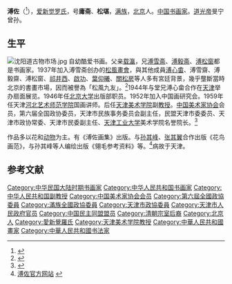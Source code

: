 {{Hatnote|这是[[满族人名|满族人名]]，只称名而不与姓氏连用，其姓氏为[[爱新觉罗氏|爱新觉罗]]。}}
{{Infobox person
| name = 溥佐
| image = 
| imagesize = 
| caption = 
| birth_name = 
| other_names = 
| zi = 
| hao = 庸斋、松堪
| gender = 男
| nationality = {{PRC}}
| birth_date = 1918年5月7日
| birth_place = {{ROC-1912}}[[北京|北京]]
| death_date = {{death date and age|2001|9|10|1918|5|7}}
| death_place = {{PRC}}[[天津市|天津市]]
| 職業 = [[書法家|書法家]]、[[画家|画家]]
}}

'''溥佐'''（{{bd|1918年|5月7日|2001年|9月10日}}<ref>{{Cite web |url=http://news.sina.com.cn/c/2001-09-11/353596.html |title=著名画家爱新觉罗-溥佐昨天谢世 |accessdate=2014-07-02 |archive-date=2014-07-14 |archive-url=https://web.archive.org/web/20140714220430/http://news.sina.com.cn/c/2001-09-11/353596.html |dead-url=no }}</ref>），[[爱新觉罗氏|爱新觉罗氏]]，号'''庸斋'''、'''松堪'''，[[满族|满族]]，[[北京|北京]]人。[[中国|中国]][[书画家|书画家]]。[[道光帝|道光帝]]旻宁曾孙。

==生平==
[[File:沈阳道古物市场.jpg|thumb]]
自幼酷爱书画。父亲[[载瀛|载瀛]]，兄[[溥雪斋|溥雪斋]]、[[溥僩|溥毅斋]]、[[溥佺|溥松窗]]都是书画家。1937年加入溥雪斋创办的[[松風畫會|松風畫會]]，與其他成員[[溥心畬|溥心畬]]、溥雪齋、溥毅齋、溥松窗、[[祁井西|祁井西]]、[[啟功|啟功]]、[[葉仰曦|葉仰曦]]、[[關松房|關松房]]等人多有宮廷背景，幾乎壟斷當時北京的書畫市場，因而被譽為「松風九友」。<ref>{{Cite journal|title=〈關松房《臨韓干〈照夜白圖〉》略說〉|author=朱文通|url=http://cnki.sris.com.tw/kcms/detail/detail.aspx?QueryID=1&CurRec=12&DbCode=CJFD&dbname=CJFD2012&filename=WSJF201212011|journal=《文史精華》|issue=12|year=2012|page=63|access-date=2021-09-12|archive-date=2021-09-11|archive-url=https://web.archive.org/web/20210911031547/http://cnki.sris.com.tw/kcms/detail/detail.aspx?QueryID=1&CurRec=12&DbCode=CJFD&dbname=CJFD2012&filename=WSJF201212011|dead-url=no}}</ref>1944年与堂兄溥心畲合作在[[天津|天津]]举办扇面展览。1946年任[[北京大学|北京大学]]出版部职员。1952年加入中国画研究会。1959年任天津[[河北艺术师范学院|河北艺术师范学院]]国画讲师。后任[[天津美术学院|天津美术学院]]副[[教授|教授]]。[[中国美术家协会|中国美术家协会]]会员，第六届全国政协委员，天津市民族事务委员会副主任，民盟天津市委委员、天津市政协常委、天津市民委副主任、[[天津工业大学|天津工业大学]]美术学院名誉院长。<ref>{{Cite web |url=http://www.daqiangallery.com.cn/Product.asp?huajia=1253 |title=溥佐 |access-date=2014-07-02 |archive-url=https://web.archive.org/web/20140714232038/http://www.daqiangallery.com.cn/Product.asp?huajia=1253 |archive-date=2014-07-14 |dead-url=yes }}</ref> 

作品多以花和[[动物|动物]]为主。有《溥佐画集》出版。与[[孙其峰|孙其峰]]、[[张其翼|张其翼]]合作出版《花鸟画范》，与孙其峰等人编绘出版《翎毛参考资料》等。<ref>[http://puzuo.socang.com/about 溥佐官方网站] {{Wayback|url=http://puzuo.socang.com/about |date=20140726014452 }}</ref>病故于天津。

== 参考文献 ==
{{Reflist}}

{{DEFAULTSORT:P}}
[[Category:中华民国大陆时期书画家|Category:中华民国大陆时期书画家]]
[[Category:中华人民共和国书画家|Category:中华人民共和国书画家]]
[[Category:中华人民共和国副教授|Category:中华人民共和国副教授]]
[[Category:中国美术家协会会员|Category:中国美术家协会会员]]
[[Category:第六屆全國政協委員|Category:第六屆全國政協委員]]
[[Category:滿族全國政協委員|Category:滿族全國政協委員]]
[[Category:天津市政協委員|Category:天津市政協委員]]
[[Category:天津市人民政府官员|Category:天津市人民政府官员]]
[[Category:中国民主同盟盟员|Category:中国民主同盟盟员]]
[[Category:清朝宗室后裔|Category:清朝宗室后裔]]
[[Category:北京人|Category:北京人]]
[[Category:愛新覺羅氏|Category:愛新覺羅氏]]
[[Category:天津美术学院教授|Category:天津美术学院教授]]
[[Category:中華人民共和國畫家|Category:中華人民共和國畫家]]
[[Category:中華人民共和國书法家|Category:中華人民共和國书法家]]